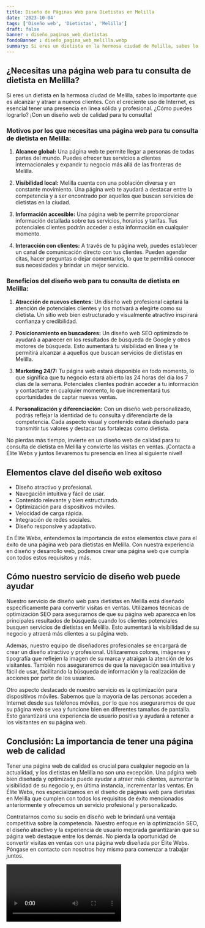 ```yaml
---
title: Diseño de Páginas Web para Dietistas en Melilla
date: '2023-10-04'
tags: ['Diseño web', 'Dietistas', 'Melilla']
draft: false
banner : diseño_paginas_web_dietistas
fondoBanner : diseño_pagina_web_melilla.webp
summary: Si eres un dietista en la hermosa ciudad de Melilla, sabes lo importante que es alcanzar y atraer a nuevos clientes. Con el creciente uso de Internet, es esencial tener una presencia en línea sólida y profesional. ¿Cómo puedes lograrlo? ¡Con un diseño web de calidad para tu consulta!
---
```


## ¿Necesitas una página web para tu consulta de dietista en Melilla?

Si eres un dietista en la hermosa ciudad de Melilla, sabes lo importante que es alcanzar y atraer a nuevos clientes. Con el creciente uso de Internet, es esencial tener una presencia en línea sólida y profesional. ¿Cómo puedes lograrlo? ¡Con un diseño web de calidad para tu consulta!

### Motivos por los que necesitas una página web para tu consulta de dietista en Melilla:

1. **Alcance global:** Una página web te permite llegar a personas de todas partes del mundo. Puedes ofrecer tus servicios a clientes internacionales y expandir tu negocio más allá de las fronteras de Melilla.

2. **Visibilidad local:** Melilla cuenta con una población diversa y en constante movimiento. Una página web te ayudará a destacar entre la competencia y a ser encontrado por aquellos que buscan servicios de dietistas en la ciudad.

3. **Información accesible:** Una página web te permite proporcionar información detallada sobre tus servicios, horarios y tarifas. Tus potenciales clientes podrán acceder a esta información en cualquier momento.

4. **Interacción con clientes:** A través de tu página web, puedes establecer un canal de comunicación directo con tus clientes. Pueden agendar citas, hacer preguntas o dejar comentarios, lo que te permitirá conocer sus necesidades y brindar un mejor servicio.

### Beneficios del diseño web para tu consulta de dietista en Melilla:

1. **Atracción de nuevos clientes:** Un diseño web profesional captará la atención de potenciales clientes y los motivará a elegirte como su dietista. Un sitio web bien estructurado y visualmente atractivo inspirará confianza y credibilidad.

2. **Posicionamiento en buscadores:** Un diseño web SEO optimizado te ayudará a aparecer en los resultados de búsqueda de Google y otros motores de búsqueda. Esto aumentará tu visibilidad en línea y te permitirá alcanzar a aquellos que buscan servicios de dietistas en Melilla.

3. **Marketing 24/7:** Tu página web estará disponible en todo momento, lo que significa que tu negocio estará abierto las 24 horas del día los 7 días de la semana. Potenciales clientes podrán acceder a tu información y contactarte en cualquier momento, lo que incrementará tus oportunidades de captar nuevas ventas.

4. **Personalización y diferenciación:** Con un diseño web personalizado, podrás reflejar la identidad de tu consulta y diferenciarte de la competencia. Cada aspecto visual y contenido estará diseñado para transmitir tus valores y destacar tus fortalezas como dietista.

No pierdas más tiempo, invierte en un diseño web de calidad para tu consulta de dietista en Melilla y convierte las visitas en ventas. ¡Contacta a Élite Webs y juntos llevaremos tu presencia en línea al siguiente nivel!

<GifSeo />

<Cta />

## Elementos clave del diseño web exitoso

- Diseño atractivo y profesional.
- Navegación intuitiva y fácil de usar.
- Contenido relevante y bien estructurado.
- Optimización para dispositivos móviles.
- Velocidad de carga rápida.
- Integración de redes sociales.
- Diseño responsive y adaptativo.

En Élite Webs, entendemos la importancia de estos elementos clave para el éxito de una página web para dietistas en Melilla. Con nuestra experiencia en diseño y desarrollo web, podemos crear una página web que cumpla con todos estos requisitos y más. 

## Cómo nuestro servicio de diseño web puede ayudar

Nuestro servicio de diseño web para dietistas en Melilla está diseñado específicamente para convertir visitas en ventas. Utilizamos técnicas de optimización SEO para asegurarnos de que su página web aparezca en los principales resultados de búsqueda cuando los clientes potenciales busquen servicios de dietistas en Melilla. Esto aumentará la visibilidad de su negocio y atraerá más clientes a su página web.

Además, nuestro equipo de diseñadores profesionales se encargará de crear un diseño atractivo y profesional. Utilizaremos colores, imágenes y tipografía que reflejen la imagen de su marca y atraigan la atención de los visitantes. También nos aseguraremos de que la navegación sea intuitiva y fácil de usar, facilitando la búsqueda de información y la realización de acciones por parte de los usuarios.

Otro aspecto destacado de nuestro servicio es la optimización para dispositivos móviles. Sabemos que la mayoría de las personas acceden a Internet desde sus teléfonos móviles, por lo que nos aseguraremos de que su página web se vea y funcione bien en diferentes tamaños de pantalla. Esto garantizará una experiencia de usuario positiva y ayudará a retener a los visitantes en su página web.

## Conclusión: La importancia de tener una página web de calidad

Tener una página web de calidad es crucial para cualquier negocio en la actualidad, y los dietistas en Melilla no son una excepción. Una página web bien diseñada y optimizada puede ayudar a atraer más clientes, aumentar la visibilidad de su negocio y, en última instancia, incrementar las ventas. En Élite Webs, nos especializamos en el diseño de páginas web para dietistas en Melilla que cumplen con todos los requisitos de éxito mencionados anteriormente y ofrecemos un servicio profesional y personalizado.

Contratarnos como su socio en diseño web le brindará una ventaja competitiva sobre la competencia. Nuestro enfoque en la optimización SEO, el diseño atractivo y la experiencia de usuario mejorada garantizarán que su página web destaque entre los demás. No pierda la oportunidad de convertir visitas en ventas con una página web diseñada por Élite Webs. Póngase en contacto con nosotros hoy mismo para comenzar a trabajar juntos.

<Video />

<CtaBot job='Dietistas' city='Melilla'/>

<Gmaps query='Melilla+españa+maps' />